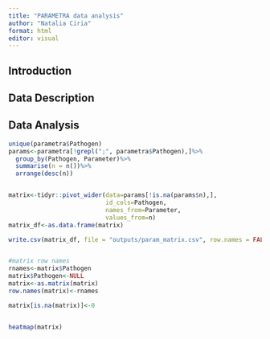 ```yaml
---
title: "PARAMETRA data analysis"
author: "Natalia Ciria"
format: html
editor: visual
---
```


## Introduction

## Data Description

## Data Analysis

```r
unique(parametra$Pathogen)
params<-parametra[!grepl(";", parametra$Pathogen),]%>%
  group_by(Pathogen, Parameter)%>%
  summarise(n = n())%>%
  arrange(desc(n))


matrix<-tidyr::pivot_wider(data=params[!is.na(params$n),],
                           id_cols=Pathogen,
                           names_from=Parameter,
                           values_from=n)
matrix_df<-as.data.frame(matrix)

write.csv(matrix_df, file = "outputs/param_matrix.csv", row.names = FALSE)


#matrix row names
rnames<-matrix$Pathogen
matrix$Pathogen<-NULL
matrix<-as.matrix(matrix)
row.names(matrix)<-rnames

matrix[is.na(matrix)]<-0


heatmap(matrix)
```

